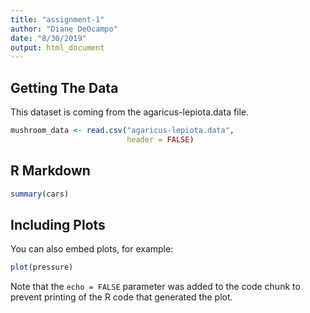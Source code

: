 ```yaml
---
title: "assignment-1"
author: "Diane DeOcampo"
date: "8/30/2019"
output: html_document
---
```


## Getting The Data
This dataset is coming from the agaricus-lepiota.data file.

```r
mushroom_data <- read.csv("agaricus-lepiota.data",
                          header = FALSE)
```

## R Markdown


```r
summary(cars)
```

## Including Plots

You can also embed plots, for example:

```r
plot(pressure)
```

Note that the `echo = FALSE` parameter was added to the code chunk to prevent printing of the R code that generated the plot.
